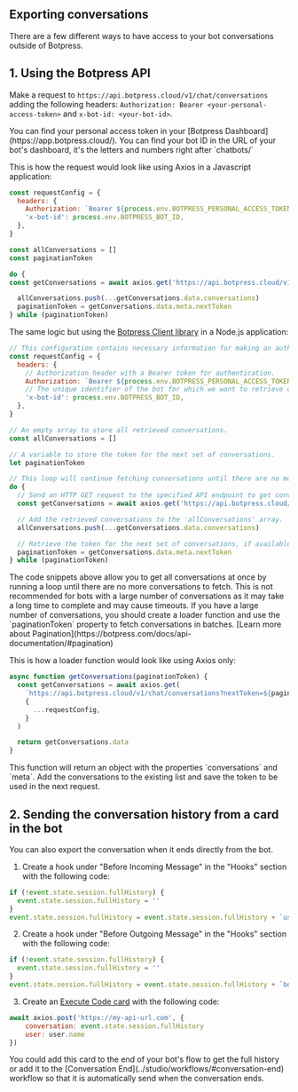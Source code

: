 ## Exporting conversations

There are a few different ways to have access to your bot conversations outside of Botpress.

## 1. Using the Botpress API

Make a request to `https://api.botpress.cloud/v1/chat/conversations` adding the following headers: `Authorization: Bearer <your-personal-access-token>` and `x-bot-id: <your-bot-id>`.

<Callout type="note">
  You can find your personal access token in your [Botpress Dashboard](https://app.botpress.cloud/). You can find your
  bot ID in the URL of your bot's dashboard, it's the letters and numbers right after `chatbots/`
</Callout>

This is how the request would look like using Axios in a Javascript application:

```js
const requestConfig = {
  headers: {
    Authorization: `Bearer ${process.env.BOTPRESS_PERSONAL_ACCESS_TOKEN}`,
    'x-bot-id': process.env.BOTPRESS_BOT_ID,
  },
}

const allConversations = []
const paginationToken

do {
const getConversations = await axios.get('https://api.botpress.cloud/v1/chat/conversations', requestConfig)

  allConversations.push(...getConversations.data.conversations)
  paginationToken = getConversations.data.meta.nextToken
} while (paginationToken)
```

The same logic but using the [Botpress Client library](https://www.npmjs.com/package/@botpress/client) in a Node.js application:

```js
// This configuration contains necessary information for making an authenticated API request.
const requestConfig = {
  headers: {
    // Authorization header with a Bearer token for authentication.
    Authorization: `Bearer ${process.env.BOTPRESS_PERSONAL_ACCESS_TOKEN}`,
    // The unique identifier of the bot for which we want to retrieve conversations.
    'x-bot-id': process.env.BOTPRESS_BOT_ID,
  },
}

// An empty array to store all retrieved conversations.
const allConversations = []

// A variable to store the token for the next set of conversations.
let paginationToken

// This loop will continue fetching conversations until there are no more left to retrieve.
do {
  // Send an HTTP GET request to the specified API endpoint to get conversations.
  const getConversations = await axios.get('https://api.botpress.cloud/v1/chat/conversations', requestConfig)

  // Add the retrieved conversations to the 'allConversations' array.
  allConversations.push(...getConversations.data.conversations)

  // Retrieve the token for the next set of conversations, if available.
  paginationToken = getConversations.data.meta.nextToken
} while (paginationToken)
```

<Callout type="warning">
  The code snippets above allow you to get all conversations at once by running a loop until there are no more
  conversations to fetch. This is not recommended for bots with a large number of conversations as it may take a long
  time to complete and may cause timeouts. If you have a large number of conversations, you should create a loader
  function and use the `paginationToken` property to fetch conversations in batches. [Learn more about
  Pagination](https://botpress.com/docs/api-documentation/#pagination)
</Callout>

This is how a loader function would look like using Axios only:

```js
async function getConversations(paginationToken) {
  const getConversations = await axios.get(
    `https://api.botpress.cloud/v1/chat/conversations?nextToken=${paginationToken}`,
    {
      ...requestConfig,
    }
  )

  return getConversations.data
}
```

<Callout type="note">
  This function will return an object with the properties `conversations` and `meta`. Add the conversations to the
  existing list and save the token to be used in the next request.
</Callout>

## 2. Sending the conversation history from a card in the bot

You can also export the conversation when it ends directly from the bot.

1. Create a hook under "Before Incoming Message" in the "Hooks" section with the following code:

```js
if (!event.state.session.fullHistory) {
  event.state.session.fullHistory = ''
}
event.state.session.fullHistory = event.state.session.fullHistory + `user :  ${event.payload.text}` + '\n'
```

2. Create a hook under "Before Outgoing Message" in the "Hooks" section with the following code:

```js
if (!event.state.session.fullHistory) {
  event.state.session.fullHistory = ''
}
event.state.session.fullHistory = event.state.session.fullHistory + `bot : ${outgoingEvent.payload.text}` + '\n'
```

3. Create an [Execute Code card](../toolbox/execute-code) with the following code:

```js
await axios.post('https://my-api-url.com', {
	conversation: event.state.session.fullHistory
	user: user.name
})
```

<Callout type="info">
  You could add this card to the end of your bot's flow to get the full history or add it to the [Conversation
  End](../studio/workflows/#conversation-end) workflow so that it is automatically send when the conversation ends.
</Callout>